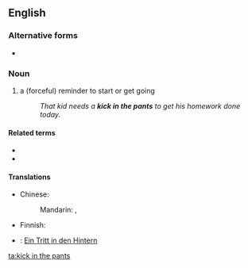 ==English==

===Alternative forms===
* {{l|en|kick in the rear}}

===Noun===
{{en-noun|kicks in the pants}}

# {{lb|en|informal}} a (forceful) reminder to start or get going
#: ''That kid needs a '''kick in the pants''' to get his homework done today.''

====Related terms====
* {{l|en|kick someone in the pants}}
* {{l|en|light a fire under}}

====Translations====
{{trans-top|reminder to start}}
* Chinese:
*: Mandarin: {{t+|cmn|督促|sc=Hani}}, {{t+|cmn|激励|sc=Hani}}
* Finnish: {{t|fi|potku takapuoleen}}
{{trans-mid}}
* {{ttbc|de}}: [[Ein Tritt in den Hintern]] <!--is this idiomatic?-->
{{trans-bottom}}

[[ta:kick in the pants]]